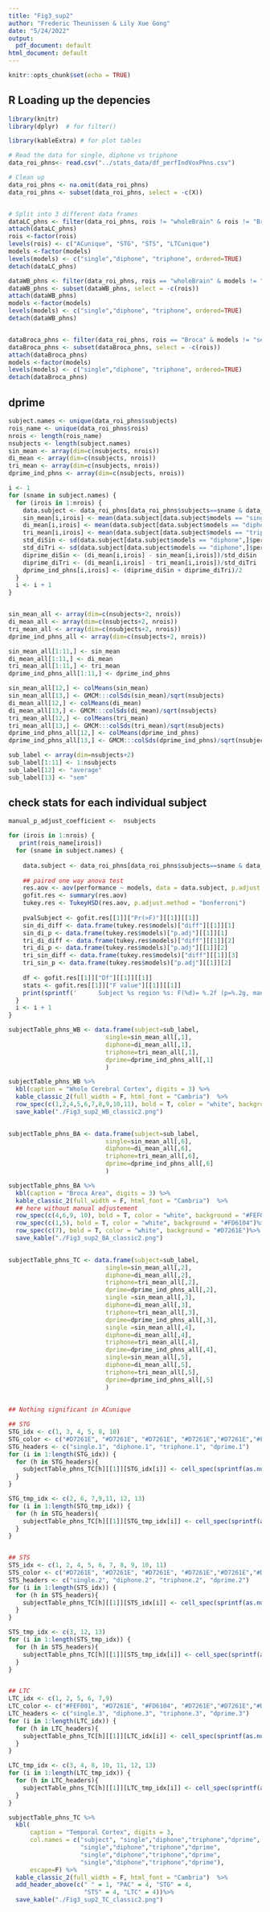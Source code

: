 ```yaml
---
title: "Fig3_sup2"
author: "Frederic Theunissen & Lily Xue Gong"
date: "5/24/2022"
output:
  pdf_document: default
html_document: default
---
```


```r
knitr::opts_chunk$set(echo = TRUE)
```

## R Loading up the depencies

```r
library(knitr)
library(dplyr)  # for filter()

library(kableExtra) # for plot tables

```

```r

# Read the data for single, diphone vs triphone
data_roi_phns<- read.csv("../stats_data/df_perfIndVoxPhns.csv")

# Clean up
data_roi_phns <- na.omit(data_roi_phns)
data_roi_phns <- subset(data_roi_phns, select = -c(X))


# Split into 3 different data frames
dataLC_phns <- filter(data_roi_phns, rois != "wholeBrain" & rois != "Broca" & models != "semantic")
attach(dataLC_phns)
rois <-factor(rois)
levels(rois) <- c("ACunique", "STG", "STS", "LTCunique")
models <-factor(models)
levels(models) <- c("single","diphone", "triphone", ordered=TRUE)
detach(dataLC_phns)

dataWB_phns <- filter(data_roi_phns, rois == "wholeBrain" & models != "semantic")
dataWB_phns <- subset(dataWB_phns, select = -c(rois))
attach(dataWB_phns)
models <-factor(models)
levels(models) <- c("single","diphone", "triphone", ordered=TRUE)
detach(dataWB_phns)


dataBroca_phns <- filter(data_roi_phns, rois == "Broca" & models != "semantic")
dataBroca_phns <- subset(dataBroca_phns, select = -c(rois))
attach(dataBroca_phns)
models <-factor(models)
levels(models) <- c("single","diphone", "triphone", ordered=TRUE)
detach(dataBroca_phns)
```
## dprime

```r
subject.names <- unique(data_roi_phns$subjects)
rois_name <- unique(data_roi_phns$rois)
nrois <- length(rois_name)
nsubjects <- length(subject.names)
sin_mean <- array(dim=c(nsubjects, nrois))
di_mean <- array(dim=c(nsubjects, nrois))
tri_mean <- array(dim=c(nsubjects, nrois))
dprime_ind_phns <- array(dim=c(nsubjects, nrois))

i <- 1
for (sname in subject.names) {
  for (irois in 1:nrois) {
    data.subject <- data_roi_phns[data_roi_phns$subjects==sname & data_roi_phns$rois==rois_name[irois], ]
    sin_mean[i,irois] <- mean(data.subject[data.subject$models == "single",]$performance)
    di_mean[i,irois] <- mean(data.subject[data.subject$models == "diphone",]$performance)
    tri_mean[i,irois] <- mean(data.subject[data.subject$models == "triphone",]$performance)
    std_diSin <- sd(data.subject[data.subject$models == "diphone",]$performance - data.subject[data.subject$models == "single",]$performance)
    std_diTri <- sd(data.subject[data.subject$models == "diphone",]$performance - data.subject[data.subject$models == "triphone",]$performance)
    diprime_diSin <- (di_mean[i,irois] - sin_mean[i,irois])/std_diSin
    diprime_diTri <- (di_mean[i,irois] - tri_mean[i,irois])/std_diTri
    dprime_ind_phns[i,irois] <- (diprime_diSin + diprime_diTri)/2
  }
  i <- i + 1
}


sin_mean_all <- array(dim=c(nsubjects+2, nrois))
di_mean_all <- array(dim=c(nsubjects+2, nrois))
tri_mean_all <- array(dim=c(nsubjects+2, nrois))
dprime_ind_phns_all <- array(dim=c(nsubjects+2, nrois))

sin_mean_all[1:11,] <- sin_mean
di_mean_all[1:11,] <- di_mean
tri_mean_all[1:11,] <- tri_mean
dprime_ind_phns_all[1:11,] <- dprime_ind_phns

sin_mean_all[12,] <- colMeans(sin_mean)
sin_mean_all[13,] <- GMCM:::colSds(sin_mean)/sqrt(nsubjects)
di_mean_all[12,] <- colMeans(di_mean)
di_mean_all[13,] <- GMCM:::colSds(di_mean)/sqrt(nsubjects)
tri_mean_all[12,] <- colMeans(tri_mean)
tri_mean_all[13,] <- GMCM:::colSds(tri_mean)/sqrt(nsubjects)
dprime_ind_phns_all[12,] <- colMeans(dprime_ind_phns)
dprime_ind_phns_all[13,] <- GMCM:::colSds(dprime_ind_phns)/sqrt(nsubjects)

sub_label <- array(dim=nsubjects+2)
sub_label[1:11] <- 1:nsubjects
sub_label[12] <- "average"
sub_label[13] <- "sem"

```

## check stats for each individual subject

```r

manual_p_adjust_coefficient <-  nsubjects

for (irois in 1:nrois) {
   print(rois_name[irois])
  for (sname in subject.names) {
   
    data.subject <- data_roi_phns[data_roi_phns$subjects==sname & data_roi_phns$rois==rois_name[irois], ]
    
    ## paired one way anova test 
    res.aov <- aov(performance ~ models, data = data.subject, p.adjust.methods = "bonferroni")
    gofit.res <- summary(res.aov)
    tukey.res <- TukeyHSD(res.aov, p.adjust.method = "bonferroni")
    
    pvalSubject <- gofit.res[[1]]["Pr(>F)"][[1]][[1]]
    sin_di_diff <- data.frame(tukey.res$models)["diff"][[1]][1]
    sin_di_p <- data.frame(tukey.res$models)["p.adj"][[1]][1]
    tri_di_diff <- data.frame(tukey.res$models)["diff"][[1]][2]
    tri_di_p <- data.frame(tukey.res$models)["p.adj"][[1]][2]
    tri_sin_diff <- data.frame(tukey.res$models)["diff"][[1]][3]
    tri_sin_p <- data.frame(tukey.res$models)["p.adj"][[1]][2]
  
    df <- gofit.res[[1]]["Df"][[1]][[1]]
    stats <- gofit.res[[1]]["F value"][[1]][[1]]
    print(sprintf('      Subject %s region %s: F(%d)= %.2f (p=%.2g, manual adjusted p=%.2g): sin_di_diff diff =  %.3f (p.adj = %.2g, manual adjusted p=%.2g),  tri_di_diff = %.3f (p.adj = %.2g, manual adjusted p=%.2g), tri_sin_diff= %.3f (p.adj = %.2g, manual adjusted p=%.2g)',  sname, rois_name[irois], df, stats, pvalSubject, pvalSubject*manual_p_adjust_coefficient, sin_di_diff, sin_di_p, sin_di_p*manual_p_adjust_coefficient, tri_di_diff, tri_di_p, tri_di_p*manual_p_adjust_coefficient, tri_sin_diff, tri_sin_p, tri_sin_p*manual_p_adjust_coefficient))
  }
  i <- i + 1
}

```



```r
subjectTable_phns_WB <- data.frame(subject=sub_label, 
                           single=sin_mean_all[,1], 
                           diphone=di_mean_all[,1],
                           triphone=tri_mean_all[,1], 
                           dprime=dprime_ind_phns_all[,1]
                           )

subjectTable_phns_WB %>%
  kbl(caption = "Whole Cerebral Cortex", digits = 3) %>%
  kable_classic_2(full_width = F, html_font = "Cambria")  %>%
  row_spec(c(1,2,4,5,6,7,8,9,10,11), bold = T, color = "white", background = "#D7261E")%>%
  save_kable("./Fig3_sup2_WB_classic2.png")
    
```
```r

subjectTable_phns_BA <- data.frame(subject=sub_label,
                           single=sin_mean_all[,6],
                           diphone=di_mean_all[,6],
                           triphone=tri_mean_all[,6],
                           dprime=dprime_ind_phns_all[,6]
                           )

subjectTable_phns_BA %>%
  kbl(caption = "Broca Area", digits = 3) %>%
  kable_classic_2(full_width = F, html_font = "Cambria")  %>%
  ## here without manual adjustement
  row_spec(c(4,6,9, 10), bold = T, color = "white", background = "#FEF001")%>% #*
  row_spec(c(1,5), bold = T, color = "white", background = "#FD6104")%>% #**
  row_spec(c(7), bold = T, color = "white", background = "#D7261E")%>%
  save_kable("./Fig3_sup2_BA_classic2.png")
    
```


```r

subjectTable_phns_TC <- data.frame(subject=sub_label, 
                           single=sin_mean_all[,2],
                           diphone=di_mean_all[,2],
                           triphone=tri_mean_all[,2], 
                           dprime=dprime_ind_phns_all[,2], 
                           single =sin_mean_all[,3], 
                           diphone=di_mean_all[,3],
                           triphone=tri_mean_all[,3], 
                           dprime=dprime_ind_phns_all[,3], 
                           single =sin_mean_all[,4], 
                           diphone=di_mean_all[,4],
                           triphone=tri_mean_all[,4],
                           dprime=dprime_ind_phns_all[,4], 
                           single=sin_mean_all[,5], 
                           diphone=di_mean_all[,5],
                           triphone=tri_mean_all[,5], 
                           dprime=dprime_ind_phns_all[,5]
                           )
  
  
## Nothing significant in ACunique

## STG
STG_idx <- c(1, 3, 4, 5, 8, 10)
STG_color <- c("#D7261E", "#D7261E", "#D7261E", "#D7261E","#D7261E","#FEF001")
STG_headers <- c("single.1", "diphone.1", "triphone.1", "dprime.1")
for (i in 1:length(STG_idx)) {
  for (h in STG_headers){
    subjectTable_phns_TC[h][[1]][STG_idx[i]] <- cell_spec(sprintf(as.numeric(subjectTable_phns_TC[h][[1]][STG_idx[i]]), fmt = '%#.3f'),  color = "white", background=STG_color[i], escape = F)
  }
}

STG_tmp_idx <- c(2, 6, 7,9,11, 12, 13)
for (i in 1:length(STG_tmp_idx)) {
  for (h in STG_headers){
    subjectTable_phns_TC[h][[1]][STG_tmp_idx[i]] <- cell_spec(sprintf(as.numeric(subjectTable_phns_TC[h][[1]][STG_tmp_idx[i]]), fmt = '%#.3f'),  color = "black", escape = F)
  }
}


## STS
STS_idx <- c(1, 2, 4, 5, 6, 7, 8, 9, 10, 11)
STS_color <- c("#D7261E", "#D7261E", "#D7261E", "#D7261E","#D7261E","#D7261E", "#D7261E", "#D7261E", "#D7261E","#D7261E")
STS_headers <- c("single.2", "diphone.2", "triphone.2", "dprime.2")
for (i in 1:length(STS_idx)) {
  for (h in STS_headers){
    subjectTable_phns_TC[h][[1]][STS_idx[i]] <- cell_spec(sprintf(as.numeric(subjectTable_phns_TC[h][[1]][STS_idx[i]]), fmt = '%#.3f'),  color = "white", background=STS_color[i], escape = F)
  }
}

STS_tmp_idx <- c(3, 12, 13)
for (i in 1:length(STS_tmp_idx)) {
  for (h in STS_headers){
    subjectTable_phns_TC[h][[1]][STS_tmp_idx[i]] <- cell_spec(sprintf(as.numeric(subjectTable_phns_TC[h][[1]][STS_tmp_idx[i]]), fmt = '%#.3f'),  color = "black", escape = F)
  }
}


## LTC
LTC_idx <- c(1, 2, 5, 6, 7,9)
LTC_color <- c("#FEF001", "#D7261E", "#FD6104", "#D7261E","#D7261E","#D7261E")
LTC_headers <- c("single.3", "diphone.3", "triphone.3", "dprime.3")
for (i in 1:length(LTC_idx)) {
  for (h in LTC_headers){
    subjectTable_phns_TC[h][[1]][LTC_idx[i]] <- cell_spec(sprintf(as.numeric(subjectTable_phns_TC[h][[1]][LTC_idx[i]]), fmt = '%#.3f'),  color = "white", background=LTC_color[i], escape = F)
  }
}

LTC_tmp_idx <- c(3, 4, 8, 10, 11, 12, 13)
for (i in 1:length(LTC_tmp_idx)) {
  for (h in LTC_headers){
    subjectTable_phns_TC[h][[1]][LTC_tmp_idx[i]] <- cell_spec(sprintf(as.numeric(subjectTable_phns_TC[h][[1]][LTC_tmp_idx[i]]), fmt = '%#.3f'),  color = "black", escape = F)
  }
}

```

```r

subjectTable_phns_TC %>%
  kbl(
      caption = "Temporal Cortex", digits = 3, 
      col.names = c("subject", "single","diphone","triphone","dprime",
                    "single","diphone","triphone","dprime",
                    "single","diphone","triphone","dprime",
                    "single","diphone","triphone","dprime"),
      escape=F) %>%
  kable_classic_2(full_width = F, html_font = "Cambria")  %>%
  add_header_above(c(" " = 1, "PAC" = 4, "STG" = 4, 
                     "STS" = 4, "LTC" = 4))%>%
  save_kable("./Fig3_sup2_TC_classic2.png")

    
```
